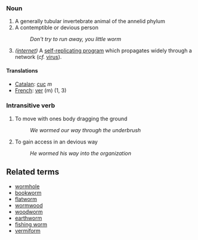 ===Noun===

# A generally tubular invertebrate animal of the annelid phylum
# A contemptible or devious person
#: ''Don't try to run away, you little worm''
# ''([[internet]])'' A [[self-replicating program]] which propagates widely through a network (''cf.'' [[virus]]).
====Translations====
*[[Catalan]]: [[cuc]] ''m''
*[[French]]: [[ver]] (m) (1, 3)
===Intransitive verb===
# To move with ones body dragging the ground
#: ''We wormed our way through the underbrush''
# To gain access in an devious way
#: ''He wormed his way into the organization''
==Related terms==
* [[wormhole]]
* [[bookworm]]
* [[flatworm]]
* [[wormwood]]
* [[woodworm]]
* [[earthworm]]
* [[fishing worm]]
* [[vermiform]]